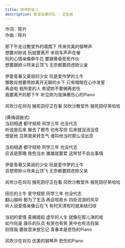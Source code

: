 ```yaml
---
title: 牧师的女儿
description: 新宝岛康乐队 - 卫生纸
---
```


作词：陈升<br />作曲：陈升<br /><br />那下午走过教堂外的墙围下 传来优美的钢琴声<br />想要对妳说 阮就要离开 末班车声声在催<br />阮的心情亲像牵牛花 要跟黄昏死死作伙<br />想要跟妳斗阵来云顶飞 无奈都要顾虑妳父亲<br /><br />伊是青春又美丽的少女 阮是爱作梦的土牛<br />哪敢肖想要带妳离开无聊的乡下 只有暗暗在心中发誓<br />再会啦 我所爱的人 希望妳不要搁再悲伤<br />我要离开的那下午 听见妳为我弹著伤心的Piano<br /><br />风吹沙在圳沟 猴死囝仔正在看 风吹沙教堂外 猴死囝仔笑哈哈<br /><br />(黄梅调曲式)<br />当初相遇 都守规矩 同学三年 也没代志<br />听说是后来 搬去了都市 也有写信 后来就没消没息<br />想是他 见笑就来转生气 谁叫他当时那么没出息<br /><br />当初相遇 都守规矩 同学三年 也没代志<br />应该是那晚 夜色当水 雄雄就要爱 这样甘不会出事情<br /><br />伊是青春又美丽的少女 阮是爱作梦的土牛<br />肖想带妳斗阵来云顶飞 无奈都要顾虑妳父亲<br /><br />风吹沙在圳沟 猴死囝仔正在看 风吹沙教堂外 猴死囝仔笑哈哈<br /><br />田庄的土牛 爱守规矩 同学三年 也没代志<br />翻山越岭 都为了生活 再会啦故乡 四处流浪的风华<br />听人说爱情亲像云在飞 有时天清有时就来结归球<br /><br />当初的爱情 麦搁提起 虚华的人生 就像在那儿演的戏<br />如今阮是 康乐的队员 有哭也有笑 笑中也有流目屎<br />别怪我 要故意来放忘记 青春本是悲伤的Piano<br /><br />风吹沙在圳沟 优美的钢琴声 悲伤的Piano